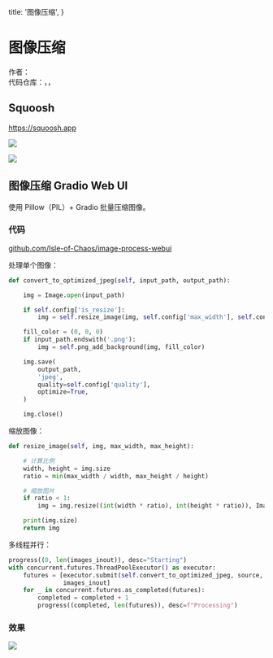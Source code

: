   title: '图像压缩',
}

# 图像压缩


作者：<AuthorCiaochaos /> \
代码仓库：<AuthorCiaochaos />，<AuthorCpunisher />，<AuthorShichen />


## Squoosh

https://squoosh.app

![](/assets/image-compression/ic-2.jpg)

![](/assets/image-compression/ic-3.jpg)

## 图像压缩 Gradio Web UI


使用 Pillow（PIL）+ Gradio 批量压缩图像。

### 代码

[github.com/Isle-of-Chaos/image-process-webui](https://github.com/Isle-of-Chaos/image-process-webui)

处理单个图像：

```python
def convert_to_optimized_jpeg(self, input_path, output_path):

    img = Image.open(input_path)

    if self.config['is_resize']:
        img = self.resize_image(img, self.config['max_width'], self.config['max_height'])

    fill_color = (0, 0, 0)
    if input_path.endswith('.png'):
        img = self.png_add_background(img, fill_color)

    img.save(
        output_path,
        'jpeg',
        quality=self.config['quality'],
        optimize=True,
    )

    img.close()
```


缩放图像：


```python
def resize_image(self, img, max_width, max_height):

    # 计算比例
    width, height = img.size
    ratio = min(max_width / width, max_height / height)

    # 缩放图片
    if ratio < 1:
        img = img.resize((int(width * ratio), int(height * ratio)), Image.LANCZOS)

    print(img.size)
    return img
```


多线程并行：


```python
progress((0, len(images_inout)), desc="Starting")
with concurrent.futures.ThreadPoolExecutor() as executor:
    futures = [executor.submit(self.convert_to_optimized_jpeg, source, target) for [source, target] in
               images_inout]
    for _ in concurrent.futures.as_completed(futures):
        completed = completed + 1
        progress((completed, len(futures)), desc=f"Processing")
```



### 效果


![](/assets/image-compression/ic-1.jpg)